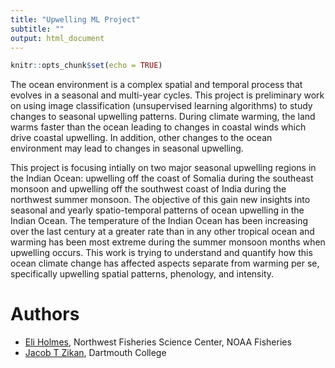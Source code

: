 ```yaml
---
title: "Upwelling ML Project"
subtitle: ""
output: html_document
---
```


```r
knitr::opts_chunk$set(echo = TRUE)
```

The ocean environment is a complex spatial and temporal process that evolves in a seasonal and multi-year cycles. This project is preliminary work on using image classification (unsupervised learning algorithms) to study changes to seasonal upwelling patterns. During climate warming, the land warms faster than the ocean leading to changes in coastal winds which drive coastal upwelling. In addition, other changes to the ocean environment may lead to changes in seasonal upwelling.

This project is focusing intially on two major seasonal upwelling regions in the Indian Ocean: upwelling off the coast of Somalia during the southeast monsoon and upwelling off the southwest coast of India during the northwest summer monsoon. The objective of this gain new insights into seasonal and yearly spatio-temporal patterns of ocean upwelling  in the Indian Ocean. The temperature of the Indian Ocean has been increasing over the last century at a greater rate than in any other tropical ocean and warming has been most extreme during the summer monsoon months when upwelling occurs. This work is trying to understand and quantify how this ocean climate change has affected aspects separate from warming per se, specifically upwelling spatial patterns, phenology, and intensity.

# Authors

* [Eli Holmes](faculty.washington.edu/eeholmes), Northwest Fisheries Science Center, NOAA Fisheries
* [Jacob T Zikan](https://www.linkedin.com/in/jake-zikan), Dartmouth College

